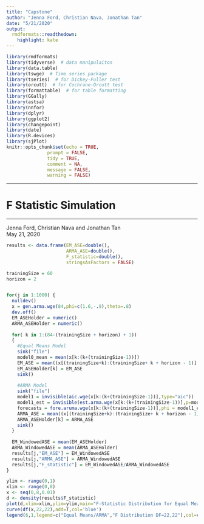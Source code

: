 ```yaml
---
title: "Capstone"
author: "Jenna Ford, Christian Nava, Jonathan Tan"
date: "5/21/2020"
output:
  rmdformats::readthedown:
    highlight: kate
---
```


```r
library(rmdformats)
library(tidyverse)  # data manipulaiton
library(data.table)
library(tswge)  # Time series package
library(tseries)  # for Dickey-Fuller test 
library(orcutt)  # for Cochrane-Orcutt test
library(formattable)  # for table formatting
library(GGally)
library(astsa)
library(nnfor)
library(dplyr)
library(ggplot2)
library(changepoint)
library(date)
library(R.devices)
library(sjPlot)
knitr::opts_chunk$set(echo = TRUE,
               prompt = FALSE,
               tidy = TRUE,
               comment = NA,
               message = FALSE,
               warning = FALSE)
```

***
# F Statistic Simulation
***
Jenna Ford, Christian Nava and Jonathan Tan  
May 21, 2020

```r
results <- data.frame(EM_ASE=double(),
                      ARMA_ASE=double(),
                      F_statistic=double(),
                      stringsAsFactors = FALSE)

trainingSize = 60
horizon = 2


for(j in 1:1000) {
  nulldev()
  x = gen.arma.wge(84,phi=c(1.6,-.9),theta=.8)
  dev.off()
  EM_ASEHolder = numeric()
  ARMA_ASEHolder = numeric()
  
  for( k in 1:(84-(trainingSize + horizon) + 1))
  {
    #Equal Means Model
    sink("file")
    model0_mean = mean(x[k:(k+(trainingSize-1))])
    EM_ASE = mean((x[(trainingSize+k):(trainingSize+ k + horizon - 1)] - model0_mean)^2)
    EM_ASEHolder[k] = EM_ASE
    sink()
    
    #ARMA Model
    sink("file")
    model1 = invisible(aic.wge(x[k:(k+(trainingSize-1))],type="aic"))
    model1_est = invisible(est.arma.wge(x[k:(k+(trainingSize-1))],p=model1$p,q=model1$q))
    forecasts = fore.aruma.wge(x[k:(k+(trainingSize-1))],phi = model1_est$phi, theta = model1_est$theta, s = 0, d = 0,n.ahead = horizon,plot=FALSE)
    ARMA_ASE = mean((x[(trainingSize+k):(trainingSize+ k + horizon - 1)] - forecasts$f)^2)
    ARMA_ASEHolder[k] = ARMA_ASE
    sink()
  }
  
  EM_WindowedASE = mean(EM_ASEHolder)
  ARMA_WindowedASE = mean(ARMA_ASEHolder)
  results[j,"EM_ASE"] = EM_WindowedASE
  results[j,"ARMA_ASE"] = ARMA_WindowedASE
  results[j,"F_statistic"] = EM_WindowedASE/ARMA_WindowedASE
}

ylim <- range(0,1)
xlim <- range(0,8)
x <- seq(0,8,0.01)
d <- density(results$F_statistic)
plot(d,xlim=xlim,ylim=ylim,main="F-Statistic Distribution for Equal Means/ARMA Rolling Window ASEs",xlab="")
curve(df(x,22,22),add=T,col='blue')
legend(6,1,legend=c("Equal Means/ARMA","F Distribution DF=22,22"),col=c("black","blue"),lty=1:1, cex=0.8)
```
